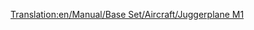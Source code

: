 [[Translation:en/Manual/Base Set/Aircraft/Juggerplane M1]]

{{en/Manual/Base Set/Aircraft/Aircraft|Name=Juggerplane M1
|Image=[[File:en/Manual/Base Set/Aircraft/JuggerplaneM1.png|Juggerplane M1]]
|Cost=£65,625 ($131,250)
|Speed=959 km/h (596 mph)
|Annual=£6,187 ($12,374)
|Designed=1978
|Lifespan=20 Years
|Capacity=200 passengers, 40 bags of mail
|Description=The Juggerplane M1 is the Toyland equivalent of the [[en/Manual/Base Set/Aircraft/Darwin 300|Darwin 300/Boeing 747]].
|Real-life=Fictional.
}}